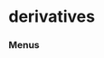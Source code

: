 # derivatives


### Menus
<ul className='grid grid-cols-1 md:grid-cols-2 lg:grid-cols-3 xl:grid-cols-4 gap-4 -ml-6'>
<ReferenceCard
    title="OPTIONS"
    description="unusual, chains"
    url="derivatives/options"
/>
</ul>

